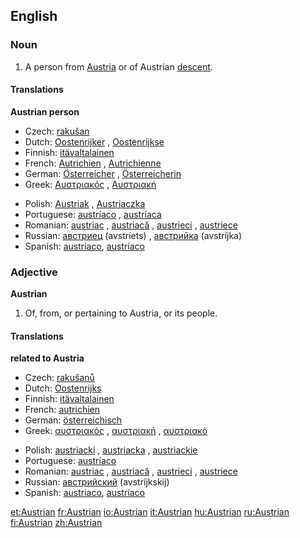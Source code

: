 ==English==

===Noun===
{{en-noun}}

# A person from [[Austria]] or of Austrian [[descent]].

====Translations====
'''Austrian person'''
{{top}}
*Czech: [[rakušan]]
*Dutch: [[Oostenrijker]] {{m}}, [[Oostenrijkse]] {{f}}
*Finnish: [[itävaltalainen]]
*French: [[Autrichien]] {{m}}, [[Autrichienne]] {{f}}
*German: [[Österreicher]] {{m}}, [[Österreicherin]] {{f}}
*Greek: [[Αυστριακός]] {{m}}, [[Αυστριακή]] {{f}}
{{mid}}
*Polish: [[Austriak]] {{m}}, [[Austriaczka]] {{f}}
*Portuguese: [[austríaco]] {{m}}, [[austríaca]] {{f}}
*Romanian: [[austriac]] {{m}}, [[austriacă]] {{f}}, [[austrieci]] {{m}} {{p}}, [[austriece]] {{f}} {{p}}
*Russian: [[австриец]] (avstríets) {{m}}, [[австрийка]] (avstríjka) {{f}}
*Spanish: [[austriaco]], [[austríaco]]
{{bottom}}

===Adjective===
'''Austrian'''

# Of, from, or pertaining to Austria, or its people.

====Translations====
'''related to Austria'''
{{top}}
*Czech: [[rakušanů]]
*Dutch: [[Oostenrijks]]
*Finnish: [[itävaltalainen]]
*French: [[autrichien]]
*German: [[österreichisch]]
*Greek: [[αυστριακός]] {{m}}, [[αυστριακή]] {{f}}, [[αυστριακό]] {{n}}
{{mid}}
*Polish: [[austriacki]] {{m}}, [[austriacka]] {{f}}, [[austriackie]] {{n}}
*Portuguese: [[austríaco]]
*Romanian: [[austriac]] {{m}}, [[austriacă]] {{f}}, [[austrieci]] {{m}} {{p}}, [[austriece]] {{f}} {{p}}
*Russian: [[австрийский]] (avstríjkskij)
*Spanish: [[austriaco]], [[austríaco]]
{{bottom}}

[[et:Austrian]]
[[fr:Austrian]]
[[io:Austrian]]
[[it:Austrian]]
[[hu:Austrian]]
[[ru:Austrian]]
[[fi:Austrian]]
[[zh:Austrian]]